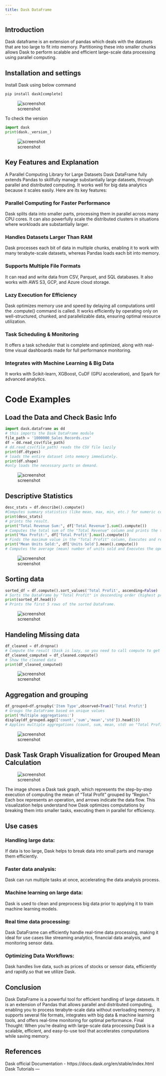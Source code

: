 ```yaml
---
title: Dask DataFrame
---
```


## Introduction
Dask dataframe is an extension of pandas which deals with the datasets that are too large to fit into memory. Partitioning these into smaller chunks allows Dask to perform scalable and efficient large-scale data processing using parallel computing.

## Installation and settings
Install Dask using below command
```py
pip install dask[complete]
```

![screenshot](https://github.com/suma2006/Dask-dataframe/blob/master/1.png?raw=true)

To check the version
```py
import dask
print(dask._version_)
```
![screenshot](https://github.com/suma2006/Dask-dataframe/blob/master/6.png?raw=true)

## Key Features and Explanation

A Parallel Computing Library for Large Datasets Dask DataFrame fully extends Pandas to skillfully manage substantially large datasets, through parallel and distributed computing. It works well for big data analytics because it scales easily. Here are its key features:

### Parallel Computing for Faster Performance

Dask splits data into smaller parts, processing them in parallel across many CPU cores. It can also powerfully scale the distributed clusters in situations where workloads are substantially larger.

### Handles Datasets Larger Than RAM

Dask processes each bit of data in multiple chunks, enabling it to work with many terabyte-scale datasets, whereas Pandas loads each bit into memory.

### Supports Multiple File Formats

It can read and write data from CSV, Parquet, and SQL databases. It also works with AWS S3, GCP, and Azure cloud storage.

### Lazy Execution for Efficiency

Dask optimizes memory use and speed by delaying all computations until the .compute() command is called. It works efficiently by operating only on well-structured, chunked, and parallelizable data, ensuring optimal resource utilization.

### Task Scheduling & Monitoring

It offers a task scheduler that is complete and optimized, along with real-time visual dashboards made for full performance monitoring.

### Integrates with Machine Learning & Big Data

It works with Scikit-learn, XGBoost, CuDF (GPU acceleration), and Spark for advanced analytics.

# Code Examples

## Load the Data and Check Basic Info
```py
import dask.dataframe as dd
# this imports the Dask DataFrame module
file_path = '1000000_Sales_Records.csv' 
df = dd.read_csv(file_path)
# dd.read_csv(file_path) reads the CSV file lazily
print(df.dtypes) 
# loads the entire dataset into memory immediately.
print(df.shape)
#only loads the necessary parts on demand.
```
![screenshot](https://github.com/suma2006/Dask-dataframe/blob/master/psdv%203.png?raw=true)


## Descriptive Statistics

```py
desc_stats = df.describe().compute()
#Computes summary statistics (like mean, max, min, etc.) for numeric columns and converts the lazy Dask computation into an actual Pandas DataFrame.
print(desc_stats)
# prints the result.
print("Total Revenue Sum:", df['Total Revenue'].sum().compute())
# Computes the total sum of the "Total Revenue" column and prints the total revenue.
print("Max Profit:", df['Total Profit'].max().compute())
# Finds the maximum value in the "Total Profit" column, Executes and retrieves the highest profit value.
print("Mean Units Sold:", df['Units Sold'].mean().compute())
# Computes the average (mean) number of units sold and Executes the operation and prints the final numeric value.
```
![screenshot](https://github.com/suma2006/Dask-dataframe/blob/master/Screenshot%20(9).png?raw=true)



## Sorting data

```py
sorted_df = df.compute().sort_values('Total Profit', ascending=False)
# Sorts the DataFrame by "Total Profit" in descending order (highest profit first)
print(sorted_df.head())
# Prints the first 5 rows of the sorted DataFrame.
```
![screenshot](https://github.com/suma2006/Dask-dataframe/blob/master/4.png?raw=true)



## Handeling Missing data
```py
df_cleaned = df.dropna()
# Compute the result (Dask is lazy, so you need to call compute to get the actual DataFrame)
df_cleaned_computed = df_cleaned.compute()
# Show the cleaned data
print(df_cleaned_computed)
```
![screenshot](https://github.com/suma2006/Dask-dataframe/blob/master/5.png?raw=true)



## Aggregation and grouping
```py
df_grouped=df.groupby('Item Type',observed=True)['Total Profit']
# Groups the DataFrame based on unique values 
print('Multiple aggregations:')
display(df_grouped.agg(['count','sum','mean','std']).head(5))
# Applies multiple aggregations (count, sum, mean, std) on "Total Profit" and displays the results.
```
![screenshot](https://github.com/suma2006/Dask-dataframe/blob/master/10.jpg?raw=true)


## Dask Task Graph Visualization for Grouped Mean Calculation

![screenshot](https://github.com/suma2006/Dask-dataframe/blob/master/Screenshot%20(9).png?raw=true)

The image shows a Dask task graph, which represents the step-by-step execution of computing the mean of "Total Profit" grouped by "Region." Each box represents an operation, and arrows indicate the data flow. This visualization helps understand how Dask optimizes computations by breaking them into smaller tasks, executing them in parallel for efficiency.


## Use cases

### Handling large data:

If data is too large, Dask helps to break data into small parts and manage them efficiently.

### Faster data analysis: 

Dask can run multiple tasks at once, accelerating the data analysis process.

### Machine learning on large data:

Dask is used to clean and preprocess big data prior to applying it to train machine learning models.

### Real time data processing:

Dask DataFrame can efficiently handle real-time data processing, making it ideal for use cases like streaming analytics, financial data analysis, and monitoring sensor data.

### Optimizing Data Workflows:

Dask handles live data, such as prices of stocks or sensor data, efficiently and rapidly.so that we utilize Dask.



## Conclusion

Dask DataFrame is a powerful tool for efficient handling of large datasets. It is an extension of Pandas that allows parallel and distributed computing, enabling you to process terabyte-scale data without overloading memory. It supports several file formats, integrates with big data & machine learning tools, and offers real-time monitoring for optimal performance. Final Thought: When you're dealing with large-scale data processing Dask is a scalable, efficient, and easy-to-use tool that accelerates computations while saving memory.

## References

Dask official Documentation - https://docs.dask.org/en/stable/index.html
Dask Tutorials 
---

